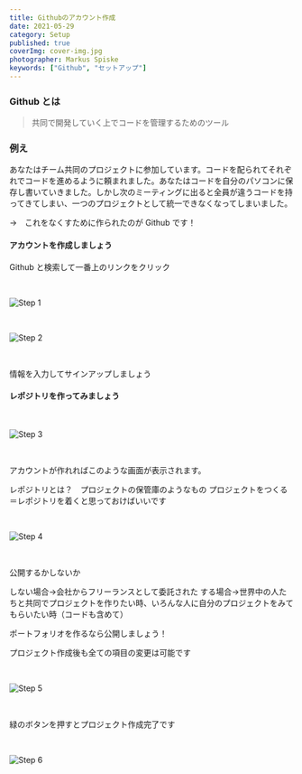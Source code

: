 ```yaml
---
title: Githubのアカウント作成
date: 2021-05-29
category: Setup
published: true
coverImg: cover-img.jpg
photographer: Markus Spiske
keywords: ["Github", "セットアップ"]
---
```


### Github とは

> 共同で開発していく上でコードを管理するためのツール

### 例え

あなたはチーム共同のプロジェクトに参加しています。コードを配られてそれぞれでコードを進めるように頼まれました。あなたはコードを自分のパソコンに保存し書いていきました。しかし次のミーティングに出ると全員が違うコードを持ってきてしまい、一つのプロジェクトとして統一できなくなってしまいました。

->　これをなくすために作られたのが Github です！

#### アカウントを作成しましょう

Github と検索して一番上のリンクをクリック

<br />

![Step 1](step1.png)

<br />

![Step 2](step2.png)

<br />

情報を入力してサインアップしましょう

#### レポジトリを作ってみましょう

<br />

![Step 3](step3.png)

<br />

アカウントが作れればこのような画面が表示されます。

レポジトリとは？　プロジェクトの保管庫のようなもの
プロジェクトをつくる＝レポジトリを着くと思っておけばいいです

<br />

![Step 4](step4.png)

<br />

公開するかしないか

しない場合->会社からフリーランスとして委託された
する場合->世界中の人たちと共同でプロジェクトを作りたい時、いろんな人に自分のプロジェクトをみてもらいたい時（コードも含めて）

ポートフォリオを作るなら公開しましょう！

プロジェクト作成後も全ての項目の変更は可能です

<br />

![Step 5](step5.png)

<br />

緑のボタンを押すとプロジェクト作成完了です

<br />

![Step 6](step6.png)
